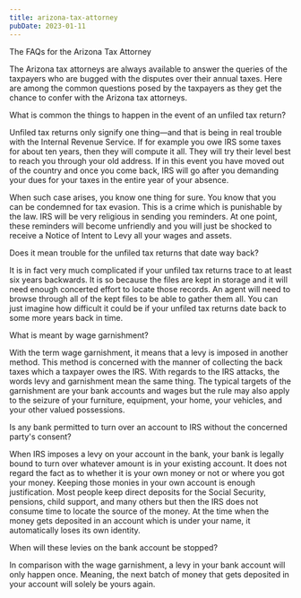 ```yaml
---
title: arizona-tax-attorney
pubDate: 2023-01-11
---
```


The FAQs for the Arizona Tax Attorney

The Arizona tax attorneys are always available to answer the queries of the taxpayers who are bugged with the disputes over their annual taxes. Here are among the common questions posed by the taxpayers as they get the chance to confer with the Arizona tax attorneys.

What is common the things to happen in the event of an unfiled tax return?

Unfiled tax returns only signify one thing—and that is being in real trouble with the Internal Revenue Service. If for example you owe IRS some taxes for about ten years, then they will compute it all. They will try their level best to reach you through your old address. If in this event you have moved out of the country and once you come back, IRS will go after you demanding your dues for your taxes in the entire year of your absence. 

When such case arises, you know one thing for sure. You know that you can be condemned for tax evasion. This is a crime which is punishable by the law. IRS will be very religious in sending you reminders. At one point, these reminders will become unfriendly and you will just be shocked to receive a Notice of Intent to Levy all your wages and assets.

Does it mean trouble for the unfiled tax returns that date way back?

It is in fact very much complicated if your unfiled tax returns trace to at least six years backwards. It is so because the files are kept in storage and it will need enough concerted effort to locate those records. An agent will need to browse through all of the kept files to be able to gather them all. You can just imagine how difficult it could be if your unfiled tax returns date back to some more years back in time.

What is meant by wage garnishment?

With the term wage garnishment, it means that a levy is imposed in another method. This method is concerned with the manner of collecting the back taxes which a taxpayer owes the IRS. With regards to the IRS attacks, the words levy and garnishment mean the same thing. The typical targets of the garnishment are your bank accounts and wages but the rule may also apply to the seizure of your furniture, equipment, your home, your vehicles, and your other valued possessions.

Is any bank permitted to turn over an account to IRS without the concerned party's consent?

When IRS imposes a levy on your account in the bank, your bank is legally bound to turn over whatever amount is in your existing account. It does not regard the fact as to whether it is your own money or not or where you got your money. Keeping those monies in your own account is enough justification. Most people keep direct deposits for the Social Security, pensions, child support, and many others but then the IRS does not consume time to locate the source of the money. At the time when the money gets deposited in an account which is under your name, it automatically loses its own identity.

When will these levies on the bank account be stopped?

In comparison with the wage garnishment, a levy in your bank account will only happen once. Meaning, the next batch of money that gets deposited in your account will solely be yours again.